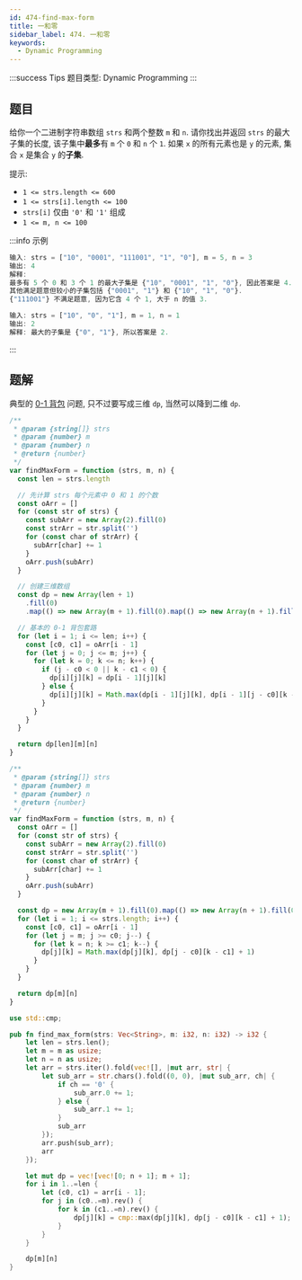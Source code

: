 ```yaml
---
id: 474-find-max-form
title: 一和零
sidebar_label: 474. 一和零
keywords:
  - Dynamic Programming
---
```


:::success Tips
题目类型: Dynamic Programming
:::

## 题目

给你一个二进制字符串数组 `strs` 和两个整数 `m` 和 `n`. 请你找出并返回 `strs` 的最大子集的长度, 该子集中**最多**有 `m` 个 `0` 和 `n` 个 `1`. 如果 `x` 的所有元素也是 `y` 的元素, 集合 `x` 是集合 `y` 的**子集**.

提示:

- `1 <= strs.length <= 600`
- `1 <= strs[i].length <= 100`
- `strs[i]` 仅由 `'0'` 和 `'1'` 组成
- `1 <= m, n <= 100`

:::info 示例

```ts
输入: strs = ["10", "0001", "111001", "1", "0"], m = 5, n = 3
输出: 4
解释: 
最多有 5 个 0 和 3 个 1 的最大子集是 {"10", "0001", "1", "0"}, 因此答案是 4.
其他满足题意但较小的子集包括 {"0001", "1"} 和 {"10", "1", "0"}. 
{"111001"} 不满足题意, 因为它含 4 个 1, 大于 n 的值 3.
```

```ts
输入: strs = ["10", "0", "1"], m = 1, n = 1
输出: 2
解释: 最大的子集是 {"0", "1"}, 所以答案是 2.
```

:::

## 题解

典型的 [0-1 背包](/algorithm-design/dynamic-programming/pack) 问题, 只不过要写成三维 `dp`, 当然可以降到二维 `dp`.


<Tabs>
  <TabItem value="JavaScript - 三维数组" label="JavaScript - 三维数组" default>

```ts
/**
 * @param {string[]} strs
 * @param {number} m
 * @param {number} n
 * @return {number}
 */
var findMaxForm = function (strs, m, n) {
  const len = strs.length

  // 先计算 strs 每个元素中 0 和 1 的个数
  const oArr = []
  for (const str of strs) {
    const subArr = new Array(2).fill(0)
    const strArr = str.split('')
    for (const char of strArr) {
      subArr[char] += 1
    }
    oArr.push(subArr)
  }

  // 创建三维数组
  const dp = new Array(len + 1)
    .fill(0)
    .map(() => new Array(m + 1).fill(0).map(() => new Array(n + 1).fill(0)))

  // 基本的 0-1 背包套路
  for (let i = 1; i <= len; i++) {
    const [c0, c1] = oArr[i - 1]
    for (let j = 0; j <= m; j++) {
      for (let k = 0; k <= n; k++) {
        if (j - c0 < 0 || k - c1 < 0) {
          dp[i][j][k] = dp[i - 1][j][k]
        } else {
          dp[i][j][k] = Math.max(dp[i - 1][j][k], dp[i - 1][j - c0][k - c1] + 1)
        }
      }
    }
  }

  return dp[len][m][n]
}
```

</TabItem>
<TabItem value="JavaScript - 二维数组" label="JavaScript - 二维数组">

```ts
/**
 * @param {string[]} strs
 * @param {number} m
 * @param {number} n
 * @return {number}
 */
var findMaxForm = function (strs, m, n) {
  const oArr = []
  for (const str of strs) {
    const subArr = new Array(2).fill(0)
    const strArr = str.split('')
    for (const char of strArr) {
      subArr[char] += 1
    }
    oArr.push(subArr)
  }

  const dp = new Array(m + 1).fill(0).map(() => new Array(n + 1).fill(0))
  for (let i = 1; i <= strs.length; i++) {
    const [c0, c1] = oArr[i - 1]
    for (let j = m; j >= c0; j--) {
      for (let k = n; k >= c1; k--) {
        dp[j][k] = Math.max(dp[j][k], dp[j - c0][k - c1] + 1)
      }
    }
  }

  return dp[m][n]
}
```

</TabItem>
<TabItem value="Rust" label="Rust">

```rust
use std::cmp;

pub fn find_max_form(strs: Vec<String>, m: i32, n: i32) -> i32 {
    let len = strs.len();
    let m = m as usize;
    let n = n as usize;
    let arr = strs.iter().fold(vec![], |mut arr, str| {
        let sub_arr = str.chars().fold((0, 0), |mut sub_arr, ch| {
            if ch == '0' {
                sub_arr.0 += 1;
            } else {
                sub_arr.1 += 1;
            }
            sub_arr
        });
        arr.push(sub_arr);
        arr
    });

    let mut dp = vec![vec![0; n + 1]; m + 1];
    for i in 1..=len {
        let (c0, c1) = arr[i - 1];
        for j in (c0..=m).rev() {
            for k in (c1..=n).rev() {
                dp[j][k] = cmp::max(dp[j][k], dp[j - c0][k - c1] + 1);
            }
        }
    }

    dp[m][n]
}
```

</TabItem>
</Tabs>
